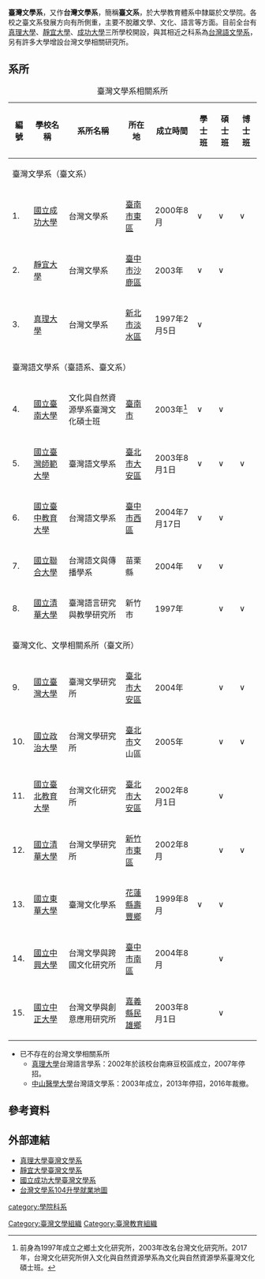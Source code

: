 {{weasel|time=2015-07-28T09:44:03+00:00}}
'''臺灣文學系'''，又作'''台灣文學系'''，簡稱'''臺文系'''，於大學教育體系中隸屬於文學院。各校之臺文系發展方向有所側重，主要不脫離文學、文化、語言等方面。目前全台有[[真理大學|真理大學]]、[[靜宜大學|靜宜大學]]、[[成功大學|成功大學]]三所學校開設，與其相近之科系為[[台灣語文學系|台灣語文學系]]，另有許多大學增設台灣文學相關研究所。

== 系所 ==

{| class="wikitable"
|+臺灣文學系相關系所
!編號
!學校名稱
!系所名稱
!所在地
!成立時間
!學士班
!碩士班
!博士班
|-
| colspan="9" |臺灣文學系（臺文系）
|-
|1.
|[[國立成功大學|國立成功大學]]
|台灣文學系
|[[臺南市|臺南市]][[東區_(臺南市)|東區]]
|2000年8月
|∨
|∨
|∨
|-
|2.
|[[靜宜大學|靜宜大學]]
|台灣文學系
|[[臺中市|臺中市]][[沙鹿區|沙鹿區]]
|2003年
|∨
|∨
|
|-
|3.
|[[真理大學|真理大學]]
|台灣文學系
|[[新北市|新北市]][[淡水區|淡水區]]
|1997年2月5日
|∨
|
|
|-
| colspan="9" |臺灣語文學系（臺語系、臺文系）
|-
|4.
|[[國立臺南大學|國立臺南大學]]
|文化與自然資源學系臺灣文化碩士班
|[[臺南市|臺南市]]
|2003年<ref>前身為1997年成立之鄉土文化研究所，2003年改名台灣文化研究所。2017年，台灣文化研究所併入文化與自然資源學系為文化與自然資源學系臺灣文化碩士班。</ref>
|∨
|∨
|
|-
|5.
|[[國立臺灣師範大學|國立臺灣師範大學]]
|臺灣語文學系
|[[臺北市|臺北市]][[大安區_(臺北市)|大安區]]
|2003年8月1日
|∨
|∨
|∨
|-
|6.
|[[國立臺中教育大學|國立臺中教育大學]]
|台灣語文學系
|[[臺中市|臺中市]][[西區_(臺中市)|西區]]
|2004年7月17日
|∨
|∨
|
|-
|7.
|[[國立聯合大學|國立聯合大學]]
|台灣語文與傳播學系
|苗栗縣
|2004年
|∨
|∨
|
|-
|8.
|[[國立清華大學|國立清華大學]]
|臺灣語言研究與教學研究所
|新竹市
|1997年
|
|∨
|∨
|-
| colspan="8" |臺灣文化、文學相關系所（臺文所）
|-
|9.
|[[國立臺灣大學|國立臺灣大學]]
|臺灣文學研究所
|[[臺北市|臺北市]][[大安區_(臺北市)|大安區]]
|2004年
|
|∨
|∨
|-
|10.
|[[國立政治大學|國立政治大學]]
|台灣文學研究所
|[[臺北市|臺北市]]文山區
|2005年
|
|∨
|∨
|-
|11.
|[[國立臺北教育大學|國立臺北教育大學]]
|台灣文化研究所
|[[臺北市|臺北市]][[大安區_(臺北市)|大安區]]
|2002年8月1日
|
|∨
|
|-
|12.
|[[國立清華大學|國立清華大學]]
|台灣文學研究所
|[[新竹市|新竹市]][[東區_(新竹市)|東區]]
|2002年8月
|
|∨
|∨
|-
|13.
|[[國立東華大學|國立東華大學]]
|臺灣文化學系
|[[花蓮縣|花蓮縣]][[壽豐鄉|壽豐鄉]]
|1999年8月
|∨
|∨
|
|-
|14.
|[[國立中興大學|國立中興大學]]
|台灣文學與跨國文化研究所
|[[臺中市|臺中市]][[南區_(臺中市)|南區]]
|2004年8月
|
|∨
|
|-
|15.
|[[國立中正大學|國立中正大學]]
|台灣文學與創意應用研究所
|[[嘉義縣|嘉義縣]][[民雄鄉|民雄鄉]]
|2003年8月1日
|
|∨
|
|}

*已不存在的台灣文學相關系所
**[[真理大學|真理大學]]台灣語言學系：2002年於該校台南麻豆校區成立，2007年停招。
**[[中山醫學大學|中山醫學大學]]台灣語文學系：2003年成立，2013年停招，2016年裁撤。

==參考資料==
{{reflist}}

==外部連結==
*[http://hl006.epage.au.edu.tw/bin/home.php 真理大學臺灣文學系]
*[http://putaiwan.pu.edu.tw/main.php 靜宜大學臺灣文學系]
*[http://www.twl.ncku.edu.tw/bin/home.php 國立成功大學臺灣文學系]
*[http://www.104.com.tw/jb/career/department/view?degree=3&mid=220101 台灣文學系104升學就業地圖]

[[category:學院科系|category:學院科系]]
[[Category:臺灣文學組織|Category:臺灣文學組織]]
[[Category:臺灣教育組織|Category:臺灣教育組織]]